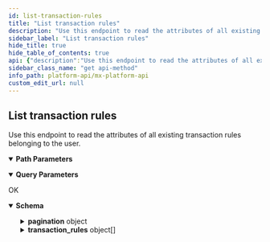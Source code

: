 ```yaml
---
id: list-transaction-rules
title: "List transaction rules"
description: "Use this endpoint to read the attributes of all existing transaction rules belonging to the user."
sidebar_label: "List transaction rules"
hide_title: true
hide_table_of_contents: true
api: {"description":"Use this endpoint to read the attributes of all existing transaction rules belonging to the user.","operationId":"listTransactionRules","parameters":[{"description":"Specify current page.","example":1,"in":"query","name":"page","schema":{"type":"integer"}},{"description":"Specify records per page.","example":10,"in":"query","name":"records_per_page","schema":{"type":"integer"}},{"description":"The unique id for a `user`.","example":"USR-fa7537f3-48aa-a683-a02a-b18940482f54","in":"path","name":"user_guid","required":true,"schema":{"type":"string"}}],"responses":{"200":{"content":{"application/vnd.mx.api.v1+json":{"schema":{"properties":{"pagination":{"properties":{"current_page":{"example":1,"type":"integer"},"per_page":{"example":25,"type":"integer"},"total_entries":{"example":1,"type":"integer"},"total_pages":{"example":1,"type":"integer"}},"type":"object"},"transaction_rules":{"items":{"properties":{"category_guid":{"example":"CAT-b1de2a04-db08-b6ed-f6fe-ca2f5b11c2d0","nullable":true,"type":"string"},"created_at":{"example":"2018-10-02T22:00:50+00:00","nullable":true,"type":"string"},"description":{"example":"Wal-mart food storage","nullable":true,"type":"string"},"guid":{"example":"TXR-a080e0f9-a2d4-4d6f-9e03-672cc357a4d3","nullable":true,"type":"string"},"match_description":{"example":"Wal-mart","nullable":true,"type":"string"},"updated_at":{"example":"2018-10-02T23:54:40+00:00","nullable":true,"type":"string"},"user_guid":{"example":"USR-22fc3203-b3e6-8340-43db-8e50b2f56995","nullable":true,"type":"string"}},"type":"object"},"type":"array"}},"type":"object"}}},"description":"OK"}},"tags":["users"],"method":"get","path":"/users/{user_guid}/transaction_rules","servers":[{"url":"https://api.mx.com"},{"url":"https://int-api.mx.com"}],"security":[{"basicAuth":[]}],"securitySchemes":{"basicAuth":{"scheme":"basic","type":"http"}},"info":{"contact":{"name":"MX Platform API","url":"https://www.mx.com/products/platform-api"},"description":"The MX Platform API is a powerful, fully-featured API designed to make aggregating and enhancing financial data easy and reliable. It can seamlessly connect your app or website to tens of thousands of financial institutions.","title":"MX Platform API","version":"0.1.0"},"postman":{"name":"List transaction rules","description":{"content":"Use this endpoint to read the attributes of all existing transaction rules belonging to the user.","type":"text/plain"},"url":{"path":["users",":user_guid","transaction_rules"],"host":["{{baseUrl}}"],"query":[{"disabled":false,"description":{"content":"Specify current page.","type":"text/plain"},"key":"page","value":""},{"disabled":false,"description":{"content":"Specify records per page.","type":"text/plain"},"key":"records_per_page","value":""}],"variable":[{"disabled":false,"description":{"content":"(Required) The unique id for a `user`.","type":"text/plain"},"type":"any","value":"","key":"user_guid"}]},"header":[{"key":"Accept","value":"application/vnd.mx.api.v1+json"}],"method":"GET"}}
sidebar_class_name: "get api-method"
info_path: platform-api/mx-platform-api
custom_edit_url: null
---
```



## List transaction rules



Use this endpoint to read the attributes of all existing transaction rules belonging to the user.

<details style={{"marginBottom":"1rem"}} data-collapsed={false} open={true}><summary style={{}}><strong>Path Parameters</strong></summary><div><ul><ParamsItem className={"paramsItem"} param={{"description":"The unique id for a `user`.","example":"USR-fa7537f3-48aa-a683-a02a-b18940482f54","in":"path","name":"user_guid","required":true,"schema":{"type":"string"}}}></ParamsItem></ul></div></details><details style={{"marginBottom":"1rem"}} data-collapsed={false} open={true}><summary style={{}}><strong>Query Parameters</strong></summary><div><ul><ParamsItem className={"paramsItem"} param={{"description":"Specify current page.","example":1,"in":"query","name":"page","schema":{"type":"integer"}}}></ParamsItem><ParamsItem className={"paramsItem"} param={{"description":"Specify records per page.","example":10,"in":"query","name":"records_per_page","schema":{"type":"integer"}}}></ParamsItem></ul></div></details><div><ApiTabs><TabItem label={"200"} value={"200"}><div>

OK

</div><div><MimeTabs schemaType={"response"}><TabItem label={"application/vnd.mx.api.v1+json"} value={"application/vnd.mx.api.v1+json"}><SchemaTabs><TabItem label={"Schema"} value={"Schema"}><details style={{}} data-collapsed={false} open={true}><summary style={{"textAlign":"left"}}><strong>Schema</strong></summary><div style={{"textAlign":"left","marginLeft":"1rem"}}></div><ul style={{"marginLeft":"1rem"}}><SchemaItem collapsible={true} className={"schemaItem"}><details style={{}}><summary style={{}}><strong>pagination</strong><span style={{"opacity":"0.6"}}> object</span></summary><div style={{"marginLeft":"1rem"}}><SchemaItem collapsible={false} name={"current_page"} required={false} schemaName={"integer"} qualifierMessage={undefined} schema={{"example":1,"type":"integer"}}></SchemaItem><SchemaItem collapsible={false} name={"per_page"} required={false} schemaName={"integer"} qualifierMessage={undefined} schema={{"example":25,"type":"integer"}}></SchemaItem><SchemaItem collapsible={false} name={"total_entries"} required={false} schemaName={"integer"} qualifierMessage={undefined} schema={{"example":1,"type":"integer"}}></SchemaItem><SchemaItem collapsible={false} name={"total_pages"} required={false} schemaName={"integer"} qualifierMessage={undefined} schema={{"example":1,"type":"integer"}}></SchemaItem></div></details></SchemaItem><SchemaItem collapsible={true} className={"schemaItem"}><details style={{}}><summary style={{}}><strong>transaction_rules</strong><span style={{"opacity":"0.6"}}> object[]</span></summary><div style={{"marginLeft":"1rem"}}><li><div style={{"fontSize":"var(--ifm-code-font-size)","opacity":"0.6","marginLeft":"-.5rem","paddingBottom":".5rem"}}>Array [</div></li><SchemaItem collapsible={false} name={"category_guid"} required={false} schemaName={"string"} qualifierMessage={undefined} schema={{"example":"CAT-b1de2a04-db08-b6ed-f6fe-ca2f5b11c2d0","nullable":true,"type":"string"}}></SchemaItem><SchemaItem collapsible={false} name={"created_at"} required={false} schemaName={"string"} qualifierMessage={undefined} schema={{"example":"2018-10-02T22:00:50+00:00","nullable":true,"type":"string"}}></SchemaItem><SchemaItem collapsible={false} name={"description"} required={false} schemaName={"string"} qualifierMessage={undefined} schema={{"example":"Wal-mart food storage","nullable":true,"type":"string"}}></SchemaItem><SchemaItem collapsible={false} name={"guid"} required={false} schemaName={"string"} qualifierMessage={undefined} schema={{"example":"TXR-a080e0f9-a2d4-4d6f-9e03-672cc357a4d3","nullable":true,"type":"string"}}></SchemaItem><SchemaItem collapsible={false} name={"match_description"} required={false} schemaName={"string"} qualifierMessage={undefined} schema={{"example":"Wal-mart","nullable":true,"type":"string"}}></SchemaItem><SchemaItem collapsible={false} name={"updated_at"} required={false} schemaName={"string"} qualifierMessage={undefined} schema={{"example":"2018-10-02T23:54:40+00:00","nullable":true,"type":"string"}}></SchemaItem><SchemaItem collapsible={false} name={"user_guid"} required={false} schemaName={"string"} qualifierMessage={undefined} schema={{"example":"USR-22fc3203-b3e6-8340-43db-8e50b2f56995","nullable":true,"type":"string"}}></SchemaItem><li><div style={{"fontSize":"var(--ifm-code-font-size)","opacity":"0.6","marginLeft":"-.5rem"}}>]</div></li></div></details></SchemaItem></ul></details></TabItem><TabItem label={"Example (from schema)"} value={"Example (from schema)"}><ResponseSamples responseExample={"{\n  \"pagination\": {\n    \"current_page\": 1,\n    \"per_page\": 25,\n    \"total_entries\": 1,\n    \"total_pages\": 1\n  },\n  \"transaction_rules\": [\n    {\n      \"category_guid\": \"CAT-b1de2a04-db08-b6ed-f6fe-ca2f5b11c2d0\",\n      \"created_at\": \"2018-10-02T22:00:50+00:00\",\n      \"description\": \"Wal-mart food storage\",\n      \"guid\": \"TXR-a080e0f9-a2d4-4d6f-9e03-672cc357a4d3\",\n      \"match_description\": \"Wal-mart\",\n      \"updated_at\": \"2018-10-02T23:54:40+00:00\",\n      \"user_guid\": \"USR-22fc3203-b3e6-8340-43db-8e50b2f56995\"\n    }\n  ]\n}"} language={"json"}></ResponseSamples></TabItem></SchemaTabs></TabItem></MimeTabs></div></TabItem></ApiTabs></div>
      